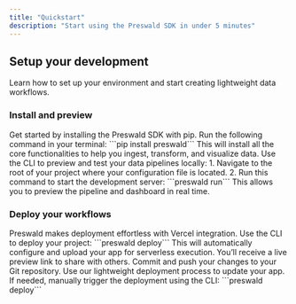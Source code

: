 ```yaml
---
title: "Quickstart"
description: "Start using the Preswald SDK in under 5 minutes"
---
```


## Setup your development

Learn how to set up your environment and start creating lightweight data workflows.

### Install and preview

<AccordionGroup>
  <Accordion icon="terminal" title="Install Preswald SDK">
    Get started by installing the Preswald SDK with pip. Run the following
    command in your terminal: ```pip install preswald``` This will install all
    the core functionalities to help you ingest, transform, and visualize data.
  </Accordion>
  <Accordion icon="play" title="Preview your first pipeline">
    Use the CLI to preview and test your data pipelines locally: 1. Navigate to
    the root of your project where your configuration file is located. 2. Run
    this command to start the development server: ```preswald run``` This allows
    you to preview the pipeline and dashboard in real time.
  </Accordion>
</AccordionGroup>

### Deploy your workflows

<AccordionGroup>
  <Accordion icon="server" title="Deploy with Vercel">
    Preswald makes deployment effortless with Vercel integration. Use the CLI to
    deploy your project: ```preswald deploy``` This will automatically configure
    and upload your app for serverless execution. You’ll receive a live preview
    link to share with others.
  </Accordion>
  <Accordion icon="upload" title="Push changes to Git">
    Commit and push your changes to your Git repository. Use our lightweight
    deployment process to update your app. If needed, manually trigger the
    deployment using the CLI: ```preswald deploy```
  </Accordion>
</AccordionGroup>
